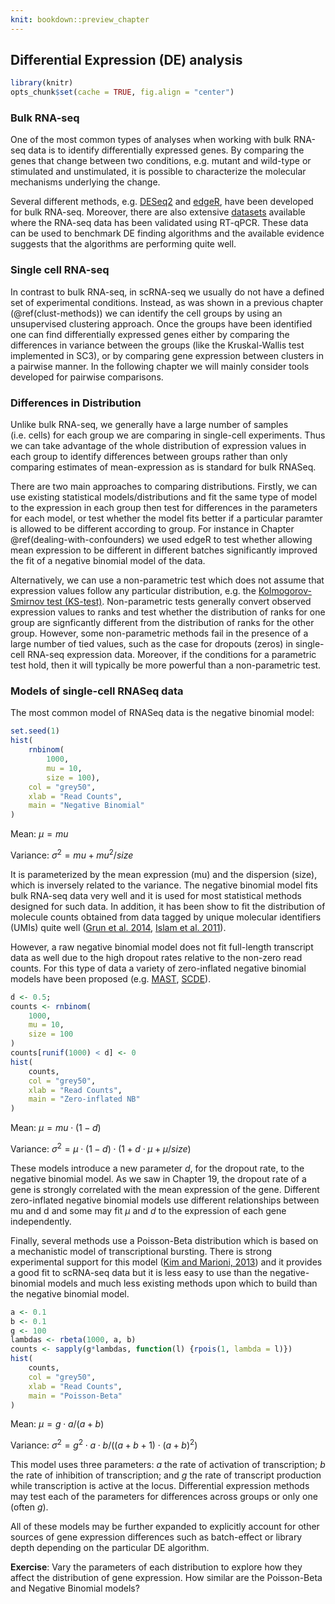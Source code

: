 ```yaml
---
knit: bookdown::preview_chapter
---
```


## Differential Expression (DE) analysis {#dechapter}

```r
library(knitr)
opts_chunk$set(cache = TRUE, fig.align = "center")
```

### Bulk RNA-seq

One of the most common types of analyses when working with bulk RNA-seq
data is to identify differentially expressed genes. By comparing the
genes that change between two conditions, e.g. mutant and wild-type or
stimulated and unstimulated, it is possible to characterize the
molecular mechanisms underlying the change.

Several different methods,
e.g. [DESeq2](https://bioconductor.org/packages/DESeq2) and
[edgeR](https://bioconductor.org/packages/release/bioc/html/edgeR.html),
have been developed for bulk RNA-seq. Moreover, there are also
extensive
[datasets](http://genomebiology.biomedcentral.com/articles/10.1186/gb-2013-14-9-r95)
available where the RNA-seq data has been validated using
RT-qPCR. These data can be used to benchmark DE finding algorithms and the available evidence suggests that the algorithms are performing quite well.

### Single cell RNA-seq

In contrast to bulk RNA-seq, in scRNA-seq we usually do not have a defined
set of experimental conditions. Instead, as was shown in a previous chapter
(\@ref(clust-methods)) we can identify the cell groups by using an unsupervised
clustering approach. Once the groups have been identified one can find differentially
expressed genes either by comparing the differences in variance between the groups (like the Kruskal-Wallis test implemented in SC3), or by comparing gene expression between clusters in a pairwise manner. In the following chapter we will mainly consider tools developed for pairwise comparisons.

### Differences in Distribution

Unlike bulk RNA-seq, we generally have a large number of samples (i.e. cells) for each group we are comparing in single-cell experiments. Thus we can take advantage of the whole distribution of expression values in each group to identify differences between groups rather than only comparing estimates of mean-expression as is standard for bulk RNASeq.

There are two main approaches to comparing distributions. Firstly, we can use existing statistical models/distributions and fit the same type of model to the expression in each group then test for differences in the parameters for each model, or test whether the model fits better if a particular paramter is allowed to be different according to group. For instance in Chapter \@ref(dealing-with-confounders) we used edgeR to test whether allowing mean expression to be different in different batches significantly improved the fit of a negative binomial model of the data.

Alternatively, we can use a non-parametric test which does not assume that expression values follow any particular distribution, e.g. the [Kolmogorov-Smirnov test (KS-test)](https://en.wikipedia.org/wiki/Kolmogorov%E2%80%93Smirnov_test). Non-parametric tests generally convert observed expression values to ranks and test whether the distribution of ranks for one group are signficantly different from the distribution of ranks for the other group. However, some non-parametric methods fail in the presence of a large number of tied values, such as the case for dropouts (zeros) in single-cell RNA-seq expression data. Moreover, if the conditions for a parametric test hold, then it will typically be more powerful than a non-parametric test.

### Models of single-cell RNASeq data

The most common model of RNASeq data is the negative binomial model:


```r
set.seed(1)
hist(
    rnbinom(
        1000, 
        mu = 10, 
        size = 100), 
    col = "grey50", 
    xlab = "Read Counts", 
    main = "Negative Binomial"
)
```
Mean:
$\mu = mu$

Variance:
$\sigma^2 = mu + mu^2/size$

It is parameterized by the mean expression (mu) and the dispersion (size), which is inversely related to the variance. The negative binomial model fits bulk RNA-seq data very well and it is used for most statistical methods designed for such data. In addition, it has been show to fit the distribution of molecule counts obtained from data tagged by unique molecular identifiers (UMIs) quite well ([Grun et al. 2014](http://www.nature.com/nmeth/journal/v11/n6/full/nmeth.2930.html), [Islam et al. 2011](http://genome.cshlp.org/content/21/7/1160)).

However, a raw negative binomial model does not fit full-length transcript data as well due to the high dropout rates relative to the non-zero read counts. For this type of data a variety of zero-inflated negative binomial models have been proposed (e.g. [MAST](https://bioconductor.org/packages/release/bioc/html/MAST.html), [SCDE](https://bioconductor.org/packages/release/bioc/html/scde.html)).

```r
d <- 0.5;
counts <- rnbinom(
    1000, 
    mu = 10, 
    size = 100
)
counts[runif(1000) < d] <- 0
hist(
    counts, 
    col = "grey50", 
    xlab = "Read Counts", 
    main = "Zero-inflated NB"
)
```
Mean:
$\mu = mu \cdot (1 - d)$

Variance:
$\sigma^2 = \mu \cdot (1-d) \cdot (1 + d \cdot \mu + \mu / size)$

These models introduce a new parameter $d$, for the dropout rate, to the negative binomial model. As we saw in Chapter 19, the dropout rate of a gene is strongly correlated with the mean expression of the gene. Different zero-inflated negative binomial models use different relationships between mu and d and some may fit $\mu$ and $d$ to the expression of each gene independently.

Finally, several methods use a Poisson-Beta distribution which is based on a mechanistic model of transcriptional bursting. There is strong experimental support for this model ([Kim and Marioni, 2013](https://genomebiology.biomedcentral.com/articles/10.1186/gb-2013-14-1-r7)) and it provides a good fit to scRNA-seq data but it is less easy to use than the negative-binomial models and much less existing methods upon which to build than the negative binomial model.

```r
a <- 0.1
b <- 0.1
g <- 100
lambdas <- rbeta(1000, a, b)
counts <- sapply(g*lambdas, function(l) {rpois(1, lambda = l)})
hist(
    counts, 
    col = "grey50", 
    xlab = "Read Counts", 
    main = "Poisson-Beta"
)
```
Mean:
$\mu = g \cdot a / (a + b)$

Variance:
$\sigma^2 = g^2 \cdot a \cdot b/((a + b + 1) \cdot (a + b)^2)$

This model uses three parameters: $a$ the rate of activation of transcription; $b$ the rate of inhibition of transcription; and $g$ the rate of transcript production while transcription is active at the locus. Differential expression methods may test each of the parameters for differences across groups or only one (often $g$).

All of these models may be further expanded to explicitly account for other sources of gene expression differences such as batch-effect or library depth depending on the particular DE algorithm.

__Exercise__: Vary the parameters of each distribution to explore how they affect the distribution of gene expression. How similar are the Poisson-Beta and Negative Binomial models?

